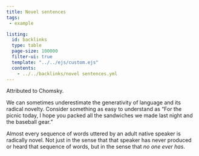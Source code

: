```yaml
---
title: Novel sentences
tags: 
 - example

listing:
  id: backlinks
  type: table
  page-size: 100000
  filter-ui: true
  template: "../../ejs/custom.ejs"
  contents:
    - ../../backlinks/novel sentences.yml
---
```


Attributed to Chomsky.

We can sometimes underestimate the generativity of language and its radical novelty. Consider something as easy to understand as "For the picnic today, I hope you packed all the sandwiches we made last night and the baseball gear."

Almost every sequence of words uttered by an adult native speaker is radically novel. Not just in the sense that that speaker has never produced or heard that sequence of words, but in the sense that *no one ever has*.
